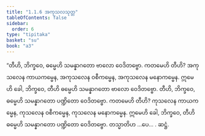 ```yaml
---
title: "1.1.6 အကုသလသုတ္တ"
tableOfContents: false
sidebar:
  order: 6
type: "tipitaka"
basket: "su"
book: "a3"
---
```



<DynamicBreadcrumb />

<Division number="6" book="a3" e="ch" v="15" p="102">

<Paragraph number="20" book="a3">
“တီဟိ, ဘိက္ခဝေ, ဓမ္မေဟိ သမန္နာဂတော ဗာလော ဝေဒိတဗ္ဗော. ကတမေဟိ တီဟိ? အကုသလေန ကာယကမ္မေန, အကုသလေန ဝစီကမ္မေန, အကုသလေန မနောကမ္မေန. ဣမေဟိ ခေါ, ဘိက္ခဝေ, တီဟိ ဓမ္မေဟိ သမန္နာဂတော ဗာလော ဝေဒိတဗ္ဗော.
</Paragraph>

<Paragraph number="21" book="a3">
တီဟိ, ဘိက္ခဝေ, ဓမ္မေဟိ သမန္နာဂတော ပဏ္ဍိတော ဝေဒိတဗ္ဗော. ကတမေဟိ တီဟိ? ကုသလေန ကာယကမ္မေန, ကုသလေန ဝစီကမ္မေန, ကုသလေန မနောကမ္မေန. ဣမေဟိ ခေါ, ဘိက္ခဝေ, တီဟိ ဓမ္မေဟိ သမန္နာဂတော ပဏ္ဍိတော ဝေဒိတဗ္ဗော. တသ္မာတိဟ …ပေ… .

</Paragraph>
</Division>

<Paragraph number="22" type="center" book="a3">
ဆဋ္ဌံ.
</Paragraph>